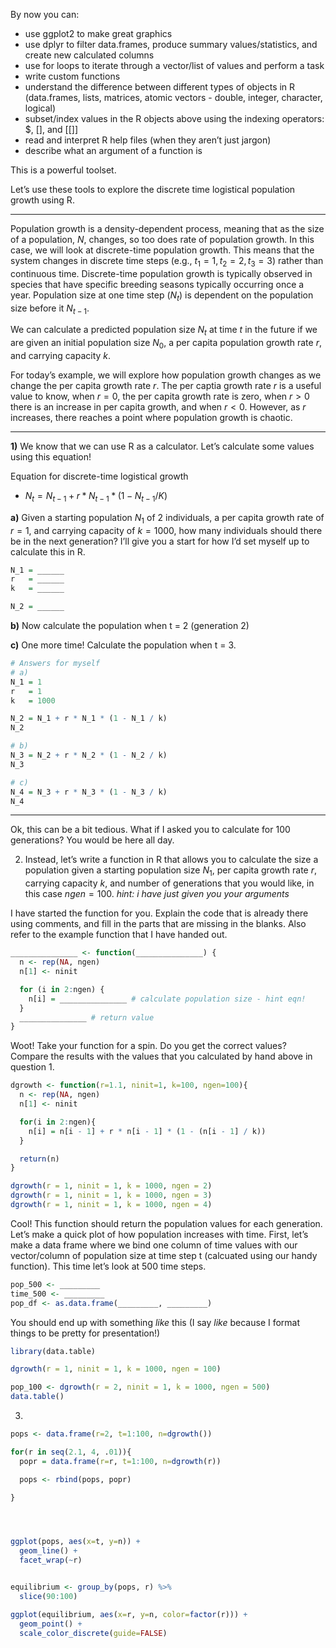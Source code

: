 By now you can: 

* use ggplot2 to make great graphics
* use dplyr to filter data.frames, produce summary values/statistics, and create new calculated columns
* use for loops to iterate through a vector/list of values and perform a task
* write custom functions 
* understand the difference between different types of objects in R (data.frames, lists, matrices, atomic vectors - double, integer, character, logical)
* subset/index values in the R objects above using the indexing operators: \$, [], and [[]]
* read and interpret R help files (when they aren't just jargon)
* describe what an argument of a function is

This is a powerful toolset.   

Let's use these tools to explore the discrete time logistical population growth using R.  

--------------------------------------------------------------------------------

Population growth is a density-dependent process, meaning that as the size of a 
population, *N*, changes, so too does rate of population growth. In this 
case, we will look at discrete-time population growth. This means that the 
system changes in discrete time steps (e.g., $t_{1} = 1, t_{2} = 2, t_{3} = 3$) 
rather than continuous time. Discrete-time population growth is typically observed in species that have  specific breeding seasons typically occurring once a year. Population size at one time step ($N_{t}$) is dependent on the population size before it $N_{t-1}$. 

We can calculate a predicted population size $N_{t}$ at time $t$ in the future if we are given an initial population size $N_{0}$, a per capita population growth rate $r$, and carrying capacity $k$.  

For today's example, we will explore how population growth changes as we change 
the per capita growth rate $r$. The per captia growth rate $r$ is a useful value to know, when $r = 0$, the per capita growth rate is zero, when $r > 0$ there is an increase in per capita growth, and when $r < 0$. However, as $r$ increases, 
there reaches a point where population growth is chaotic.  

--------------------------------------------------------------------------------

**1)** We know that we can use R as a calculator. Let's calculate some values using this equation!  

Equation for discrete-time logistical growth  

* $N_{t} = N_{t - 1} + r * N_{t - 1} * (1 - {N_{t - 1} / K})$

**a)** Given a starting population $N_{1}$ of 2 individuals, a per capita growth rate of $r = 1$, and carrying capacity of $k = 1000$, how many individuals should there be in the next generation? I'll give you a start for how I'd set myself up to calculate this in R.

```r
N_1 = ______ 
r   = ______
k   = ______

N_2 = ______

```

**b)** Now calculate the population when t = 2 (generation 2)  

**c)** One more time! Calculate the population when t = 3.  

```r
# Answers for myself
# a)
N_1 = 1 
r   = 1
k   = 1000

N_2 = N_1 + r * N_1 * (1 - N_1 / k)
N_2

# b)
N_3 = N_2 + r * N_2 * (1 - N_2 / k)
N_3

# c)
N_4 = N_3 + r * N_3 * (1 - N_3 / k)
N_4

```

--------------------------------------------------------------------------------

Ok, this can be a bit tedious. What if I asked you to calculate for 100 generations? You would be here all day.  

2) Instead, let's write a function in R that allows you to calculate the size a population given a starting population size $N_1$, per capita growth rate $r$, carrying capacity $k$, and number of generations that you would like, in this case $ngen = 100$. *hint: i have just given you your arguments*  

I have started the function for you. Explain the code that is already there using comments, and fill in the parts that are missing in the blanks. Also refer to the example function that I have handed out. 

```r
_______________ <- function(_______________) {
  n <- rep(NA, ngen)
  n[1] <- ninit

  for (i in 2:ngen) {
    n[i] = _______________ # calculate population size - hint eqn!
  }
  _______________ # return value
}

```

Woot! Take your function for a spin. Do you get the correct values? Compare the results with the values that you calculated by hand above in question 1. 

```r
dgrowth <- function(r=1.1, ninit=1, k=100, ngen=100){
  n <- rep(NA, ngen)
  n[1] <- ninit

  for(i in 2:ngen){
    n[i] = n[i - 1] + r * n[i - 1] * (1 - (n[i - 1] / k))
  }

  return(n) 
}

dgrowth(r = 1, ninit = 1, k = 1000, ngen = 2)
dgrowth(r = 1, ninit = 1, k = 1000, ngen = 3)
dgrowth(r = 1, ninit = 1, k = 1000, ngen = 4)

```

Cool! This function should return the population values for each generation. Let's make a quick plot of how population increases with time. First, let's make a data frame where we bind one column of time values with our vector/column of population size at time step t (calcuated using our handy function). This time let's look at 500 time steps.

```r
pop_500 <- _________
time_500 <- _________
pop_df <- as.data.frame(_________, _________)
```

You should end up with something *like* this (I say *like* because I format things to be pretty for presentation!)

```r
library(data.table)

dgrowth(r = 1, ninit = 1, k = 1000, ngen = 100)

pop_100 <- dgrowth(r = 2, ninit = 1, k = 1000, ngen = 500)
data.table()
```

3) 

```r



pops <- data.frame(r=2, t=1:100, n=dgrowth())

for(r in seq(2.1, 4, .01)){
  popr = data.frame(r=r, t=1:100, n=dgrowth(r))

  pops <- rbind(pops, popr)

}




ggplot(pops, aes(x=t, y=n)) +
  geom_line() +
  facet_wrap(~r)


equilibrium <- group_by(pops, r) %>%
  slice(90:100)

ggplot(equilibrium, aes(x=r, y=n, color=factor(r))) +
  geom_point() +
  scale_color_discrete(guide=FALSE)
```